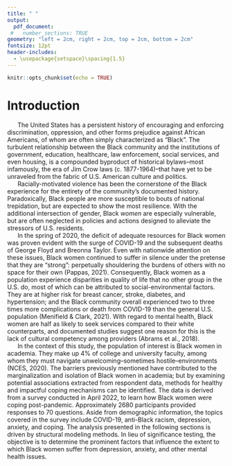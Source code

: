 ---
title: " "
output:
  pdf_document:
 #   number_sections: TRUE
geometry: "left = 2cm, right = 2cm, top = 2cm, bottom = 2cm"
fontsize: 12pt
header-includes:
  - \usepackage{setspace}\spacing{1.5}
---

```{r setup, include=FALSE}
knitr::opts_chunk$set(echo = TRUE)
```

<!---TITLE PAGE--->

```{=tex}
\begin{centering}


\large

{\bf "SIS, ARE YOU OKAY?": A FACTOR ANALYSIS TO IDENTIFY THE RAMIFICATIONS OF SYSTEMIC RACISM ON THE PSYCHOLOGICAL WELL-BEING OF BLACK WOMEN IN U.S. AMERICAN ACADEMIA}

\vspace{1.5 cm}

\singlespace

\normalsize
Authored By

\vspace{0.5 cm}
\large

{\bf BENNETT McAULEY\\ KATELYN SETTLEMORE\\ \& \\ DIDIER TURCIOS}

{\bf North Carolina State University\\ Department of Statistics}

\vspace{1.5 cm}

\normalsize

in partial fulfillment of the requirements for\\ the degree of Master of Statistics;\\ and in collaboration with our client et al.:

\vspace{1 cm}

\large

{\bf JOCELYN TALIAFERRO, MSW, PhD}

{\bf North Carolina State University\\ School of Social Work}

{\bf \& \\ DIAMOND MEADOWS, MSW}

{\bf East Tennessee State University\\ Department of Psychology}

\vspace{1.5 cm}

\normalsize
{May 2023}

\end{centering}
```

<!---INTRODUCTION & OTHER CONTENT STARTS HERE--->

\newpage
\doublespacing

# Introduction

|       The United States has a persistent history of encouraging and enforcing discrimination, oppression, and other forms prejudice against African Americans, of whom are often simply characterized as "Black". The turbulent relationship between the Black community and the institutions of government, education, healthcare, law enforcement, social services, and even housing, is a compounded byproduct of historical bylaws--most infamously, the era of Jim Crow laws (c. 1877-1964)--that have yet to be unraveled from the fabric of U.S. American culture and politics.

|       Racially-motivated violence has been the cornerstone of the Black experience for the entirety of the community's documented history. Paradoxically, Black people are more susceptible to bouts of national trepidation, but are expected to show the most resilience. With the additional intersection of gender, Black *women* are especially vulnerable, but are often neglected in policies and actions designed to alleviate the stressors of U.S. residents.

|       In the spring of 2020, the deficit of adequate resources for Black women was proven evident with the surge of COVID-19 and the subsequent deaths of George Floyd and Breonna Taylor. Even with nationwide attention on these issues, Black women continued to suffer in silence under the pretense that they are "strong": perpetually shouldering the burdens of others with no space for their own (Pappas, 2021). Consequently, Black women as a population experience disparities in quality of life that no other group in the U.S. do, most of which can be attributed to social-environmental factors. They are at higher risk for breast cancer, stroke, diabetes, and hypertension; and the Black community overall experienced two to three times more complications or death from COVID-19 than the general U.S. population (Menifield & Clark, 2021). With regard to mental health, Black women are half as likely to seek services compared to their white counterparts, and documented studies suggest one reason for this is the lack of cultural competency among providers (Abrams et al., 2018).

|       In the context of this study, the population of interest is Black women in academia. They make up 4% of college and university faculty, among whom they must navigate unwelcoming--sometimes hostile--environments (NCES, 2020). The barriers previously mentioned have contributed to the marginalization and isolation of Black women in academia; but by examining potential associations extracted from respondent data, methods for healthy and impactful coping mechanisms can be identified. The data is derived from a survey conducted in April 2022, to learn how Black women were coping post-pandemic. Approximately 2680 participants provided responses to 70 questions. Aside from demographic information, the topics covered in the survey include COVID-19, anti-Black racism, depression, anxiety, and coping. The analysis presented in the following sections is driven by structural modeling methods. In lieu of significance testing,  the objective is to determine the prominent factors that influence the extent to which Black women suffer from depression, anxiety, and other mental health issues.